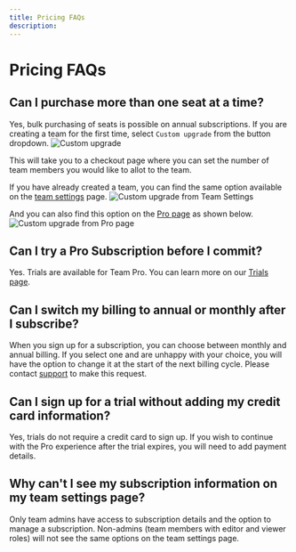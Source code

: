 ```yaml
---
title: Pricing FAQs
description: 
---
```



# Pricing FAQs

## Can I purchase more than one seat at a time?
Yes, bulk purchasing of seats is possible on annual subscriptions. 
If you are creating a team for the first time, select `Custom upgrade` from the button dropdown. 
![Custom upgrade](../../images/subscribe-prepurchase.png)

This will take you to a checkout page where you can set the number of team members you would like to allot to the team.

If you have already created a team, you can find the same option available on the [team settings](/learn/introduction/workspace#managing-teams-and-subscriptions) page.
![Custom upgrade from Team Settings](../../images/pre-purchase-seats-team-settings.png)

And you can also find this option on the [Pro page](https://codesandbox.io/pro?team) as shown below.
![Custom upgrade from Pro page](../../images/pre-purchase-seats-pro-page.png)

## Can I try a Pro Subscription before I commit?
Yes. Trials are available for Team Pro. You can learn more on our [Trials page](/learn/plan-billing/trials).

## Can I switch my billing to annual or monthly after I subscribe?
When you sign up for a subscription, you can choose between monthly and annual billing. If you select one and are unhappy with your choice, you will have the option to change it at the start of the next billing cycle. Please contact [support](mailto:support@codesandbox.io) to make this request.

## Can I sign up for a trial without adding my credit card information?
Yes, trials do not require a credit card to sign up. If you wish to continue with the Pro experience after the trial expires, you will need to add payment details.

## Why can't I see my subscription information on my team settings page?
Only team admins have access to subscription details and the option to manage a subscription. Non-admins (team members with editor and viewer roles) will not see the same options on the team settings page.
